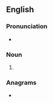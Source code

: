 ==English==

===Pronunciation===
* {{homophones|en|fares}}

===Noun===
{{head|en|noun form}}

# {{plural of|en|fair}}

===Anagrams===
* {{anagrams|en|a=afirs|Farsi|Frias|RIFAs|fiars|rafsi}}